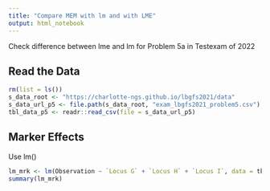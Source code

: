 ```yaml
---
title: "Compare MEM with lm and with LME"
output: html_notebook
---
```




Check difference between lme and lm for Problem 5a in Testexam of 2022


## Read the Data

```r
rm(list = ls())
s_data_root <- "https://charlotte-ngs.github.io/lbgfs2021/data"
s_data_url_p5 <- file.path(s_data_root, "exam_lbgfs2021_problem5.csv")
tbl_data_p5 <- readr::read_csv(file = s_data_url_p5)
```

## Marker Effects
Use lm()

```r
lm_mrk <- lm(Observation ~ `Locus G` + `Locus H` + `Locus I`, data = tbl_data_p5)
summary(lm_mrk)
```

